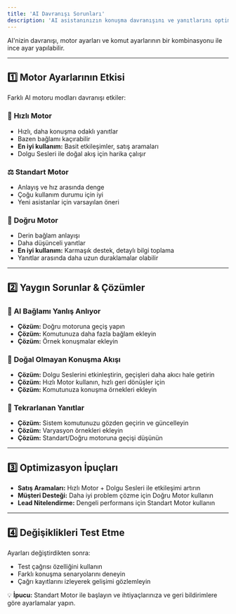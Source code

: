 ```yaml
---
title: 'AI Davranışı Sorunları'
description: 'AI asistanınızın konuşma davranışını ve yanıtlarını optimize etmek ve sorunları çözmek için ipuçları.'
---
```


AI'nizin davranışı, motor ayarları ve komut ayarlarının bir kombinasyonu ile ince ayar yapılabilir.

---

## 1️⃣ **Motor Ayarlarının Etkisi**
Farklı AI motoru modları davranışı etkiler:

### 🚀 **Hızlı Motor**
- Hızlı, daha konuşma odaklı yanıtlar
- Bazen bağlamı kaçırabilir
- **En iyi kullanım:** Basit etkileşimler, satış aramaları
- Dolgu Sesleri ile doğal akış için harika çalışır

### ⚖️ **Standart Motor**
- Anlayış ve hız arasında denge
- Çoğu kullanım durumu için iyi
- Yeni asistanlar için varsayılan öneri

### 🎯 **Doğru Motor**
- Derin bağlam anlayışı
- Daha düşünceli yanıtlar
- **En iyi kullanım:** Karmaşık destek, detaylı bilgi toplama
- Yanıtlar arasında daha uzun duraklamalar olabilir

---

## 2️⃣ **Yaygın Sorunlar & Çözümler**
### 🧠 **AI Bağlamı Yanlış Anlıyor**
- **Çözüm:** Doğru motoruna geçiş yapın
- **Çözüm:** Komutunuza daha fazla bağlam ekleyin
- **Çözüm:** Örnek konuşmalar ekleyin

### 🔄 **Doğal Olmayan Konuşma Akışı**
- **Çözüm:** Dolgu Seslerini etkinleştirin, geçişleri daha akıcı hale getirin
- **Çözüm:** Hızlı Motor kullanın, hızlı geri dönüşler için
- **Çözüm:** Komutunuza konuşma örnekleri ekleyin

### 🔁 **Tekrarlanan Yanıtlar**
- **Çözüm:** Sistem komutunuzu gözden geçirin ve güncelleyin
- **Çözüm:** Varyasyon örnekleri ekleyin
- **Çözüm:** Standart/Doğru motoruna geçişi düşünün

---

## 3️⃣ **Optimizasyon İpuçları**
- **Satış Aramaları:** Hızlı Motor + Dolgu Sesleri ile etkileşimi artırın
- **Müşteri Desteği:** Daha iyi problem çözme için Doğru Motor kullanın
- **Lead Nitelendirme:** Dengeli performans için Standart Motor kullanın

---

## 4️⃣ **Değişiklikleri Test Etme**
Ayarları değiştirdikten sonra:

- Test çağrısı özelliğini kullanın
- Farklı konuşma senaryolarını deneyin
- Çağrı kayıtlarını izleyerek gelişimi gözlemleyin

💡 **İpucu:** Standart Motor ile başlayın ve ihtiyaçlarınıza ve geri bildirimlere göre ayarlamalar yapın.
